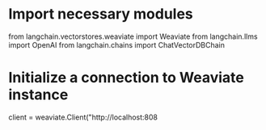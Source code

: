 # Import necessary modules
from langchain.vectorstores.weaviate import Weaviate
from langchain.llms import OpenAI
from langchain.chains import ChatVectorDBChain

# Initialize a connection to Weaviate instance
client = weaviate.Client("http://localhost:808
